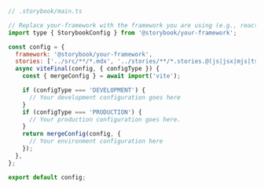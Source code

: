 ```js
// .storybook/main.ts

// Replace your-framework with the framework you are using (e.g., react-vite, vue3-vite)
import type { StorybookConfig } from '@storybook/your-framework';

const config = {
  framework: '@storybook/your-framework',
  stories: ['../src/**/*.mdx', '../stories/**/*.stories.@(js|jsx|mjs|ts|tsx)'],
  async viteFinal(config, { configType }) {
    const { mergeConfig } = await import('vite');

    if (configType === 'DEVELOPMENT') {
      // Your development configuration goes here
    }
    if (configType === 'PRODUCTION') {
      // Your production configuration goes here.
    }
    return mergeConfig(config, {
      // Your environment configuration here
    });
  },
};

export default config;
```
